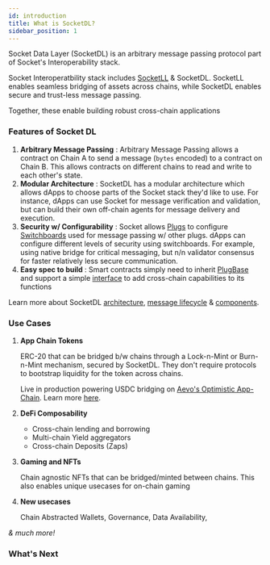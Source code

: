 ```yaml
---
id: introduction
title: What is SocketDL?
sidebar_position: 1
---
```



Socket Data Layer (SocketDL) is an arbitrary message passing protocol part of Socket's Interoperability stack.

Socket Interoperatbility stack includes [SocketLL](https://docs.socket.tech/socket-overview/what-is-socket) & SocketDL. SocketLL enables seamless bridging of assets across chains, while SocketDL enables secure and trust-less message passing.

Together, these enable building robust cross-chain applications

### Features of Socket DL

1. **Arbitrary Message Passing** : Arbitrary Message Passing allows a contract on Chain A to send a message (`bytes` encoded) to a contract on Chain B. This allows contracts on different chains to read and write to each other's state.
2. **Modular Architecture** : SocketDL has a modular architecture which allows dApps to choose parts of the Socket stack they'd like to use. For instance, dApps can use Socket for message verification and validation, but can build their own off-chain agents for message delivery and execution.
3. **Security w/ Configurability** : Socket allows [Plugs](./Learn/Components/Plugs.md) to configure [Switchboards](./Learn/Components/Switchboards.md) used for message passing w/ other plugs. dApps can configure different levels of security using switchboards. For example, using native bridge for critical messaging, but n/n validator consensus for faster relatively less secure communication.
4. **Easy spec to build** : Smart contracts simply need to inherit [PlugBase](https://github.com/SocketDotTech/socketDL-examples/blob/main/src/base/PlugBase.sol) and support a simple [interface](./dev-resources/Interfaces/IPlug.md) to add cross-chain capabilities to its functions

Learn more about SocketDL [architecture](./Learn/protocol-architecture.md), [message lifecycle](./Learn/lifecycle.md) & [components](./Learn/Components/_category_.json).

### Use Cases

1. **App Chain Tokens**

   ERC-20 that can be bridged b/w chains through a Lock-n-Mint or Burn-n-Mint mechanism, secured by SocketDL. They don't require protocols to bootstrap liquidity for the token across chains.

   Live in production powering USDC bridging on [Aevo's Optimistic App-Chain](https://mirror.xyz/0x6FD2bd90D50eDEe139103454116F252f6F5eC928/s602ukNdxwBkr9imWWO2MBgzpNny0O1ews_Nev75ppM). Learn more [here](https://github.com/SocketDotTech/app-chain-token).

2. **DeFi Composability**

   - Cross-chain lending and borrowing
   - Multi-chain Yield aggregators
   - Cross-chain Deposits (Zaps)

3. **Gaming and NFTs**

   Chain agnostic NFTs that can be bridged/minted between chains. This also enables unique usecases for on-chain gaming

4. **New usecases**

   Chain Abstracted Wallets, Governance, Data Availability,

_& much more!_

### What's Next

<Tab
  heading="Send & Receive Messages"
  linkUrl="./Build/Contract%20Setup/configuring-plugs"
/>

<br />

<Tab
  heading="Learn SocketDL"
  description="Testing"
  linkUrl="./Learn/glossary"
/>
